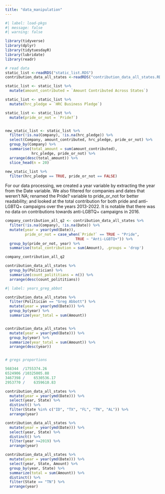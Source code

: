 ```yaml
---
title: "data_manipulation"
---
```


```r
#| label: load-pkgs
#| message: false
#| warning: false

library(tidyverse)
library(dplyr)
library(tidytuesdayR)
library(lubridate)
library(readr)

# read data 
static_list <-readRDS("static_list.RDS")
contribution_data_all_states <-readRDS("contribution_data_all_states.RDS")
```


```r
static_list <- static_list %>%
  mutate(amount_contributed = `Amount Contributed Across States`)

static_list <- static_list %>%
  mutate(hrc_pledge = `HRC Business Pledge`)

static_list <- static_list %>% 
  mutate(pride_or_not = `Pride?`)


new_static_list <- static_list %>% 
  filter(!is.na(Company), !is.na(hrc_pledge)) %>%
  select(Company, amount_contributed, hrc_pledge, pride_or_not) %>%
  group_by(Company) %>%
  summarise(total_amount = sum(amount_contributed),
            hrc_pledge, pride_or_not) %>%
  arrange(desc(total_amount)) %>%
  slice_head(n = 20)
  
new_static_list %>%
  filter(hrc_pledge == TRUE, pride_or_not == FALSE)
```

For our data processing, we created a year variable by extracting the year from the Date variable. We also filtered for companies and dates that weren't NA; renamed the Pride? variable to pride_or_not for better readability; and looked at the total contribution for both pride and anti-LGBTQ+ campaigns over the years 2013-2022. It is notable that there was no data on contributions towards anti-LGBTQ+ campaigns in 2016.

```r
company_contribution_all_q2 <- contribution_data_all_states %>%
  filter(!is.na(Company), !is.na(Date)) %>%
  mutate(year = year(ymd(Date)),
         pride_or_not = case_when(`Pride?` == TRUE ~ "Pride",
                                TRUE ~ "Anti-LGBTQ+")) %>%
  group_by(pride_or_not, year) %>%
  summarise(total_contribution = sum(Amount), .groups = 'drop')

company_contribution_all_q2
```

```r
contribution_data_all_states %>%
  group_by(Politician) %>%
  summarize(count_polititians = n()) %>%
  arrange(desc(count_polititians))
```

```r
#| label: years_greg_abbot

contribution_data_all_states %>%
  filter(Politician == "Greg Abbott") %>% 
  mutate(year = year(ymd(Date))) %>%
  group_by(year) %>%
  summarize(year_total = sum(Amount))


contribution_data_all_states %>%
  mutate(year = year(ymd(Date))) %>%
  group_by(year) %>%
  summarize(year_total = sum(Amount)) %>%
  arrange(desc(year))


# gregs proportions

568344	/1755374.26	
6524906	/10325005.88
3467398	/	 6530536.17	
2953770	/	 6359610.83	

contribution_data_all_states %>%
  mutate(year = year(ymd(Date))) %>%
  select(year, State) %>%
  distinct() %>%
  filter(State %in% c("ID", "TX", "FL", "TN", "AL")) %>%
  arrange(year)

contribution_data_all_states %>%
  mutate(year = year(ymd(Date))) %>%
  select(year, State) %>%
  distinct() %>%
  filter(year >=2019) %>%
  arrange(year)

contribution_data_all_states %>%
  mutate(year = year(ymd(Date))) %>%
  select(year, State, Amount) %>%
  group_by(year, State) %>%
  summarize(total = sum(Amount)) %>%
  distinct() %>%
  filter(State == "TN") %>%
  arrange(year)
  
```

